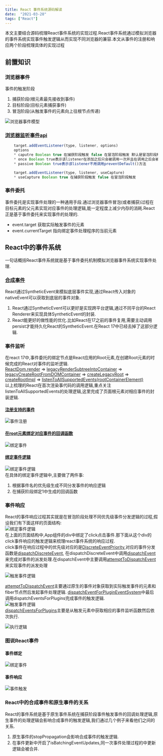 ```yaml
---
title: React 事件系统源码解读
date:  "2021-03-28"
tags: ["React"]
---
```


本文主要结合源码梳理React事件系统的实现过程.React事件系统通过模拟浏览器的事件系统实现事件触发逻辑从而实现不同浏览器的兼容.本文从事件的注册和响应两个阶段梳理具体的实现过程

## 前置知识

### 浏览器事件
事件的触发阶段
1. 捕获阶段(根元素最先接收到事件) 
2. 目标阶段(目标元素捕获事件)
3. 冒泡阶段(从触发事件的元素向上往根节点传递)  

![浏览器事件模型](/static/images/reactStatic/reactEvent/eventBrowser.png)
### [浏览器监听事件api](https://developer.mozilla.org/zh-CN/docs/Web/API/EventTarget/addEventListener)
```javascript
    target.addEventListener(type, listener, options)
    options
    * caputre Boolean true 在捕获阶段触发 false 在冒泡阶段触发 默认是冒泡阶段触发
    * once Boolean true表示该listener在添加之后只会被调用一次并且在调用之后会被移除
    * passive Boolean true表示该listener不用调用preventDefault()方法

    target.addEventListener(type, listener, useCapture)
    * useCapture Boolean true 在捕获阶段触发 false 在冒泡阶段触发
```  
### 事件委托
事件委托是实现事件处理的一种通用手段.通过浏览器事件冒泡(或者捕获)过程在目标元素的父元素实现对应事件的处理逻辑,能一定程度上减少内存的消耗.React正是基于事件委托来实现事件的处理的.
* event.target 获取实际触发事件的元素
* event.currentTarget 指向绑定事件处理程序的当前元素

## React中的事件系统
一句话概括React事件系统就是基于事件委托机制模拟浏览器事件系统实现事件处理.
### [合成事件](https://github.com/facebook/react/blob/master/packages/react-dom/src/events/SyntheticEvent.js)
React通过SyntheticEvent来模拟底层事件实现,通过React传入对象的nativeEvent可以获取到底层的事件对象.
1. React通过SyntheticEvent可以更好是实现跨平台逻辑,通过不同平台的React Renderer来实现具体SyntheticEvent的封装.
2. React能更好的做性能的优化.比如React在17之前的事件复用,需要主动调用persist才能持久化React的SyntheticEvent.在React 17中已经去掉了这部分逻辑.

### 事件监听
在react 17中,事件委托的绑定节点是React应用的Root元素,在创建Root元素的时候完成的React对事件的监听逻辑.  
[ReactDom.render](https://github.com/facebook/react/blob/5f21a9fca455069bc1e986e1528963a5055a8f21/packages/react-dom/src/client/ReactDOMLegacy.js#L287) => [legacyRenderSubtreeIntoContainer](https://github.com/facebook/react/blob/5f21a9fca455069bc1e986e1528963a5055a8f21/packages/react-dom/src/client/ReactDOMLegacy.js#L175) => [legacyCreateRootFromDOMContainer](https://github.com/facebook/react/blob/5f21a9fca455069bc1e986e1528963a5055a8f21/packages/react-dom/src/client/ReactDOMLegacy.js#L113) => [createLegacyRoot](https://github.com/facebook/react/blob/5f21a9fca455069bc1e986e1528963a5055a8f21/packages/react-dom/src/client/ReactDOMRoot.js#L164) => [createRootImpl](https://github.com/facebook/react/blob/5f21a9fca455069bc1e986e1528963a5055a8f21/packages/react-dom/src/client/ReactDOMRoot.js#L110) => [listenToAllSupportedEvents(rootContainerElement)](https://github.com/facebook/react/blob/5f21a9fca455069bc1e986e1528963a5055a8f21/packages/react-dom/src/client/ReactDOMRoot.js#L140)  
以上梳理的React在首次渲染事代码的调用逻辑,重点关注listenToAllSupportedEvents的处理逻辑,这里完成了页面根元素对相应事件的封装逻辑.  
#### [注册支持的事件](https://github.com/facebook/react/blob/5f21a9fca455069bc1e986e1528963a5055a8f21/packages/react-dom/src/events/DOMPluginEventSystem.js#L88)
![事件注册](/static/images/reactStatic/reactEvent/registerEvent.png)  
#### [在root元素绑定对应事件的回调函数](https://github.com/facebook/react/blob/5f21a9fca455069bc1e986e1528963a5055a8f21/packages/react-dom/src/events/DOMPluginEventSystem.js#L384)
![绑定事件](/static/images/reactStatic/reactEvent/rootListener.png)  
#### [绑定事件逻辑](https://github.com/facebook/react/blob/5f21a9fca455069bc1e986e1528963a5055a8f21/packages/react-dom/src/events/DOMPluginEventSystem.js#L412)
![绑定事件逻辑](/static/images/reactStatic/reactEvent/addTrappedEvent.png)  
在具体的绑定事件逻辑中,主要做了两件事:
1. 根据事件名的优先级生成不同分发事件的响应逻辑
2. 在捕获阶段绑定1中生成的回调函数

### 事件响应
React的事件响应过程其实就是在冒泡阶段处理不同优先级事件分发逻辑的过程,假设我们有下面这样的页面结构:  
![绑定事件逻辑](/static/images/reactStatic/reactEvent/pageStruct.png)  
在上面的页面结构中,App组件的div中绑定了click点击事件.那下面从这个div的click事件响应的触发逻辑来梳理react事件系统的响应过程.  
click事件在响应过程中的优先级对应的是[DiscreteEventPriority](https://github.com/facebook/react/blob/5f21a9fca455069bc1e986e1528963a5055a8f21/packages/react-dom/src/events/ReactDOMEventListener.js#L368),对应的事件分发函数是[dispatchDiscreteEvent](https://github.com/facebook/react/blob/5f21a9fca455069bc1e986e1528963a5055a8f21/packages/react-dom/src/events/ReactDOMEventListener.js#L122),
在dispatchDiscreteEvent中调用[dispatchEvent](https://github.com/facebook/react/blob/5f21a9fca455069bc1e986e1528963a5055a8f21/packages/react-dom/src/events/ReactDOMEventListener.js#L160)来完成对事件的派发处理.在dispatchEvent中主要调用[attemptToDispatchEvent](https://github.com/facebook/react/blob/5f21a9fca455069bc1e986e1528963a5055a8f21/packages/react-dom/src/events/ReactDOMEventListener.js#L195)来实现事件的派发处理  

![触发事件逻辑](/static/images/reactStatic/reactEvent/dispatchEvent.png)  

[attemptToDispatchEvent](https://github.com/facebook/react/blob/5f21a9fca455069bc1e986e1528963a5055a8f21/packages/react-dom/src/events/ReactDOMEventListener.js#L250)主要通过原生的事件对象获取到实际触发事件的元素和fiber节点然后发起事件处理逻辑. 
[dispatchEventForPluginEventSystem](https://github.com/facebook/react/blob/5f21a9fca455069bc1e986e1528963a5055a8f21/packages/react-dom/src/events/DOMPluginEventSystem.js#L534)中最后调用dispatchEventsForPlugins完成事件的触发逻辑.  
![触发事件逻辑](/static/images/reactStatic/reactEvent/dispatchEventSystem.png)  
[dispatchEventsForPlugins](https://github.com/facebook/react/blob/5f21a9fca455069bc1e986e1528963a5055a8f21/packages/react-dom/src/events/DOMPluginEventSystem.js#L273)主要是从触发元素中获取相应的事件监听函数然后依次执行.   
 
![执行逻辑](/static/images/reactStatic/reactEvent/evalEvent.png)  

### 图说React事件

#### 事件绑定
![绑定事件](/static/images/reactStatic/reactEvent/listenEvent.png)  
#### 事件响应  
![事件触发](/static/images/reactStatic/reactEvent/eventSimulation.png)  


### React中的合成事件和原生事件的关系
React的事件系统是基于原生事件系统在捕获阶段事件触发事件的回调处理逻辑,原生事件的处理逻辑会影响合成事件的触发逻辑,我们通过几个例子来看他们之间的关系.
1. 原生事件的stopPropagation会影响合成事件的触发逻辑.  
2. 在事件更新中开启了isBatchingEventUpdates,同一次事件处理过程的中更新逻辑会被合并.

